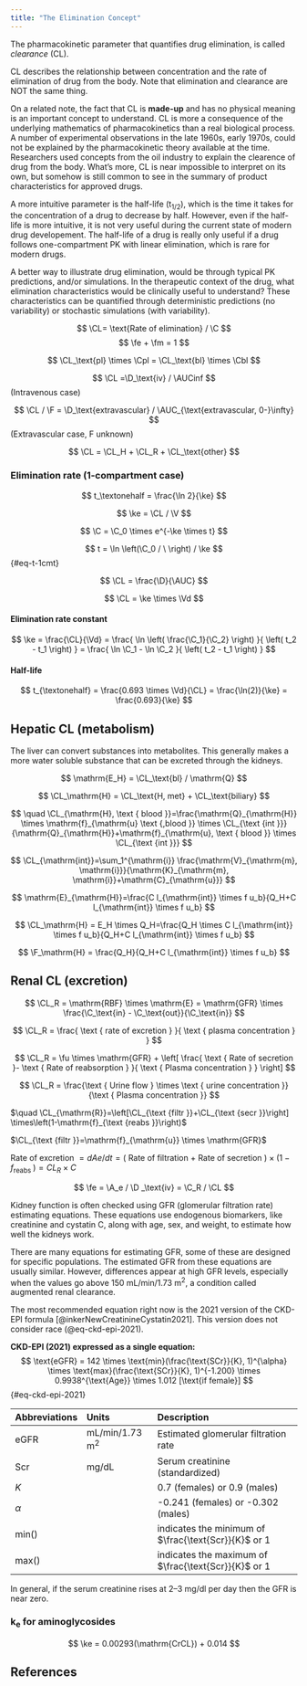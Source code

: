 ```yaml
---
title: "The Elimination Concept"
---
```


:::{.callout-caution title="Under construction"}
:::

The pharmacokinetic parameter that quantifies drug elimination, is called *clearance* (CL).

CL describes the relationship between concentration and the rate of elimination of drug from the body.
Note that elimination and clearance are NOT the same thing.

On a related note, the fact that CL is **made-up** and has no physical meaning is an important concept to understand.
CL is more a consequence of the underlying mathematics of pharmacokinetics than a real biological process.
A number of experimental observations in the late 1960s, early 1970s, could not be explained by the pharmacokinetic theory available at the time.
Researchers used concepts from the oil industry to explain the clearence of drug from the body.
What's more, CL is near impossible to interpret on its own, but somehow is still common to see in the summary of product characteristics for approved drugs.

A more intuitive parameter is the half-life (t~1/2~), which is the time it takes for the concentration of a drug to decrease by half.
However, even if the half-life is more intuitive, it is not very useful during the current state of modern drug developement.
The half-life of a drug is really only useful if a drug follows one-compartment PK with linear elimination, which is rare for modern drugs.

A better way to illustrate drug elimination, would be through typical PK predictions, and/or simulations.
In the therapeutic context of the drug, what elimination characteristics would be clinically useful to understand?
These characteristics can be quantified through deterministic predictions (no variability) or stochastic simulations (with variability).

$$
\CL= \text{Rate of elimination} / \C
$$
$$
\fe + \fm = 1
$$

$$
\CL_\text{pl} \times \Cpl = \CL_\text{bl} \times \Cbl
$$

$$
\CL =\D_\text{iv} / \AUCinf
$$
(Intravenous case)

$$
\CL / \F =
  \D_\text{extravascular} / \AUC_{\text{extravascular, 0-}\infty}
$$
(Extravascular case, F unknown)

$$
\CL = \CL_H + \CL_R + \CL_\text{other}
$$

### Elimination rate (1-compartment case)

$$
t_\textonehalf = \frac{\ln 2}{\ke}
$$

$$
\ke = \CL / \V
$$

$$
\C = \C_0 \times e^{-\ke \times t}
$$

$$
t = \ln \left(\C_0 / \ \right) / \ke
$$ {#eq-t-1cmt}

$$
\CL = \frac{\D}{\AUC}
$$

$$
\CL = \ke \times \Vd
$$

#### Elimination rate constant

$$
\ke =
  \frac{\CL}{\Vd} =
    \frac{
      \ln
      \left(
        \frac{\C_1}{\C_2}
      \right)
    }{
      \left(
        t_2 - t_1
      \right)
    } =
      \frac{
        \ln \C_1 - \ln \C_2
      }{
        \left(
          t_2 - t_1
        \right)
      }
$$

#### Half-life

$$
t_{\textonehalf} =
  \frac{0.693 \times \Vd}{\CL} =
  \frac{\ln(2)}{\ke} =
  \frac{0.693}{\ke}
$$

## Hepatic CL (metabolism)

The liver can convert substances into metabolites.
This generally makes a more water soluble substance that can be excreted through the kidneys.

$$
\mathrm{E_H} = \CL_\text{bl} / \mathrm{Q}
$$

$$
\CL_\mathrm{H} = \CL_\text{H, met} + \CL_\text{biliary}
$$

$$
\quad \CL_{\mathrm{H}, \text { blood }}=\frac{\mathrm{Q}_{\mathrm{H}} \times \mathrm{f}_{\mathrm{u} \text {,blood }} \times \CL_{\text {int }}}{\mathrm{Q}_{\mathrm{H}}+\mathrm{f}_{\mathrm{u}, \text { blood }} \times \CL_{\text {int }}}
$$

$$
\CL_{\mathrm{int}}=\sum_1^{\mathrm{i}} \frac{\mathrm{V}_{\mathrm{m}, \mathrm{i}}}{\mathrm{K}_{\mathrm{m}, \mathrm{i}}+\mathrm{C}_{\mathrm{u}}}
$$

$$
\mathrm{E}_{\mathrm{H}}=\frac{C l_{\mathrm{int}} \times f u_b}{Q_H+C l_{\mathrm{int}} \times f u_b}
$$

$$
\CL_\mathrm{H} =
  E_H \times Q_H=\frac{Q_H \times C l_{\mathrm{int}} \times f u_b}{Q_H+C l_{\mathrm{int}} \times f u_b}
$$

$$
\F_\mathrm{H} = \frac{Q_H}{Q_H+C l_{\mathrm{int}} \times f u_b}
$$

## Renal CL (excretion)

$$
\CL_R =
  \mathrm{RBF} \times \mathrm{E} =
  \mathrm{GFR} \times \frac{\C_\text{in} - \C_\text{out}}{\C_\text{in}}
$$

$$
\CL_R =
  \frac{
    \text { rate of excretion }
  }{
    \text { plasma concentration }
  }
$$

$$
\CL_R =
  \fu \times \mathrm{GFR} +
  \left[
    \frac{
      \text { Rate of secretion }- \text { Rate of reabsorption }
    }{
      \text { Plasma concentration }
    }
  \right]
$$

$$
\CL_R = \frac{\text { Urine flow } \times \text { urine concentration }}{\text { Plasma concentration }}
$$


$\quad \CL_{\mathrm{R}}=\left[\CL_{\text {filtr }}+\CL_{\text {secr }}\right] \times\left(1-\mathrm{f}_{\text {reabs }}\right)$

$\CL_{\text {filtr }}=\mathrm{f}_{\mathrm{u}} \times \mathrm{GFR}$

Rate of excretion $=d A e / d t=($ Rate of filtration + Rate of secretion $) \times\left(1-f_{\text {reabs }}\right)=C L_R \times C$

$$
\fe =
  \A_e / \D _\text{iv} =
  \C_R / \CL
$$

Kidney function is often checked using GFR (glomerular filtration rate) estimating equations.
These equations use endogenous biomarkers, like creatinine and cystatin C, along with age, sex, and weight, to estimate how well the kidneys work.

There are many equations for estimating GFR, some of these are designed for specific populations.
The estimated GFR from these equations are usually similar.
However, differences appear at high GFR levels, especially when the values go above 150 mL/min/1.73 m^2^, a condition called augmented renal clearance.

The most recommended equation right now is the 2021 version of the CKD-EPI formula [@inkerNewCreatinineCystatin2021]. This version does not consider race (@eq-ckd-epi-2021).

**CKD-EPI (2021) expressed as a single equation:**
$$
\text{eGFR} =
  142 \times
  \text{min}(\frac{\text{SCr}}{K}, 1)^{\alpha} \times
  \text{max}(\frac{\text{SCr}}{K}, 1)^{-1.200} \times
  0.9938^{\text{Age}} \times
  1.012 [\text{if female}]
$$ {#eq-ckd-epi-2021}

| Abbreviations | Units | Description |
| :------------ | :--- | :--- |
| eGFR | mL/min/1.73 m^2^ | Estimated glomerular filtration rate |
| Scr  | mg/dL | Serum creatinine (standardized) |
| $K$ | | 0.7 (females) or 0.9 (males) |
| $\alpha$ | | -0.241 (females) or -0.302 (males) |
| min() | | indicates the minimum of $\frac{\text{Scr}}{K}$ or 1 |
| max() | | indicates the maximum of $\frac{\text{Scr}}{K}$ or 1 |

In general, if the serum creatinine rises at 2--3 mg/dl per day then the GFR is near zero.

### k~e~ for aminoglycosides

$$
\ke = 0.00293(\mathrm{CrCL}) + 0.014
$$

## References

::: {#refs}
:::
